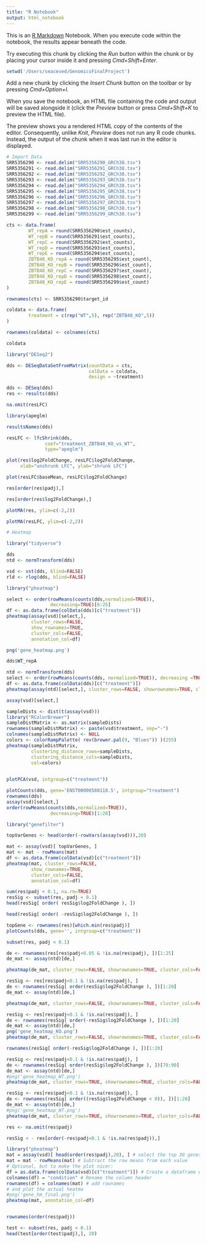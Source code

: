 ```yaml
---
title: "R Notebook"
output: html_notebook
---
```


This is an [R Markdown](http://rmarkdown.rstudio.com) Notebook. When you execute code within the notebook, the results appear beneath the code. 

Try executing this chunk by clicking the *Run* button within the chunk or by placing your cursor inside it and pressing *Cmd+Shift+Enter*. 

```r
setwd('/Users/seaceved/GenomicsFinalProject')
```

Add a new chunk by clicking the *Insert Chunk* button on the toolbar or by pressing *Cmd+Option+I*.

When you save the notebook, an HTML file containing the code and output will be saved alongside it (click the *Preview* button or press *Cmd+Shift+K* to preview the HTML file). 

The preview shows you a rendered HTML copy of the contents of the editor. Consequently, unlike *Knit*, *Preview* does not run any R code chunks. Instead, the output of the chunk when it was last run in the editor is displayed.

```r
# Import Data
SRR5356290 <- read.delim("SRR5356290_GRCh38.tsv")
SRR5356291 <- read.delim("SRR5356291_GRCh38.tsv")
SRR5356292 <- read.delim("SRR5356292_GRCh38.tsv")
SRR5356293 <- read.delim("SRR5356293_GRCh38.tsv")
SRR5356294 <- read.delim("SRR5356294_GRCh38.tsv")
SRR5356295 <- read.delim("SRR5356295_GRCh38.tsv")
SRR5356296 <- read.delim("SRR5356296_GRCh38.tsv")
SRR5356297 <- read.delim("SRR5356297_GRCh38.tsv")
SRR5356298 <- read.delim("SRR5356298_GRCh38.tsv")
SRR5356299 <- read.delim("SRR5356299_GRCh38.tsv")
```

```r
cts <- data.frame(
        WT_repA = round(SRR5356290$est_counts),
        WT_repB = round(SRR5356291$est_counts),
        WT_repC = round(SRR5356292$est_counts),
        WT_repD = round(SRR5356293$est_counts),
        WT_repE = round(SRR5356294$est_counts),
        ZBTB48_KO_repA = round(SRR5356295$est_count),
        ZBTB48_KO_repB = round(SRR5356296$est_count),
        ZBTB48_KO_repC = round(SRR5356297$est_count),
        ZBTB48_KO_repD = round(SRR5356298$est_count),
        ZBTB48_KO_repE = round(SRR5356299$est_count)
)
```


```r
rownames(cts) <- SRR5356290$target_id
```

```r
coldata <- data.frame(
        treatment = c(rep("WT",5), rep("ZBTB48_KO",5))
)
```


```r
rownames(coldata) <- colnames(cts)
```


```r
coldata
```

```r
library("DESeq2")
```
```r
dds <- DESeqDataSetFromMatrix(countData = cts,
                              colData = coldata,
                              design = ~treatment)
```

```r
dds <- DESeq(dds)
res <- results(dds)
```

```r
na.omit(resLFC)
```
```r
library(apeglm)

resultsNames(dds)

resLFC <- lfcShrink(dds,
              coef="treatment_ZBTB48_KO_vs_WT",
              type="apeglm")

plot(res$log2FoldChange, resLFC$log2FoldChange,
     xlab="unshrunk LFC", ylab="shrunk LFC")

plot(resLFC$baseMean, resLFC$log2FoldChange)
```
```r
res[order(res$padj),]

res[order(res$log2FoldChange),]

plotMA(res, ylim=c(-2,2))

plotMA(resLFC, ylim=c(-2,2))
```

```r
# Heatmap

library("tidyverse")

dds
ntd <- normTransform(dds)

vsd <- vst(dds, blind=FALSE)
rld <- rlog(dds, blind=FALSE)

library("pheatmap")

select <- order(rowMeans(counts(dds,normalized=TRUE)),
                decreasing=TRUE)[0:25]
df <- as.data.frame(colData(dds)[c("treatment")])
pheatmap(assay(vsd)[select,],
         cluster_rows=FALSE,
         show_rownames=TRUE,
         cluster_cols=FALSE,
         annotation_col=df)

png('gene_heatmap.png')

dds$WT_repA
```
```r
ntd <- normTransform(dds)
select <- order(rowMeans(counts(dds, normalized=TRUE)), decreasing =TRUE)[0:25]
df <- as.data.frame(colData(dds)[c("treatment")])
pheatmap(assay(ntd)[select,], cluster_rows=FALSE, showrownames=TRUE, cluster_cols=FALSE,annotation_col=df)
```

```r
assay(vsd)[select,]

sampleDists <- dist(t(assay(vsd)))
library("RColorBrewer")
sampleDistMatrix <- as.matrix(sampleDists)
rownames(sampleDistMatrix) <- paste(vsd$treatment, sep="-")
colnames(sampleDistMatrix) <- NULL
colors <- colorRampPalette( rev(brewer.pal(9, "Blues")) )(255)
pheatmap(sampleDistMatrix,
         clustering_distance_rows=sampleDists,
         clustering_distance_cols=sampleDists,
         col=colors)
 
```

```r
plotPCA(vsd, intgroup=c("treatment"))
```
```r
plotCounts(dds, gene='ENST00000588118.5', intgroup="treatment")
rownames(dds)
assay(vsd)[select,]
order(rowMeans(counts(dds,normalized=TRUE)),
                decreasing=TRUE)[1:20]
```
```r
library("genefilter")

topVarGenes <- head(order(-rowVars(assay(vsd))),20)

mat <- assay(vsd)[ topVarGenes, ]
mat <- mat - rowMeans(mat)
df <- as.data.frame(colData(vsd)[c("treatment")])
pheatmap(mat, cluster_rows=FALSE,
         show_rownames=TRUE,
         cluster_cols=FALSE,
         annotation_col=df)
```

```r
sum(res$padj < 0.1, na.rm=TRUE)
resSig <- subset(res, padj < 0.1)
head(resSig[ order( resSig$log2FoldChange ), ])

head(resSig[ order( -resSig$log2FoldChange ), ])

topGene <- rownames(res)[which.min(res$padj)]
plotCounts(dds, gene='', intgroup=c("treatment"))
```

```r
subset(res, padj < 0.1)
```
```r
de <- rownames(res[res$padj<0.05 & !is.na(res$padj), ])[1:25]
de_mat <- assay(ntd)[de,]

pheatmap(de_mat, cluster_rows=FALSE, showrownames=TRUE, cluster_cols=FALSE,annotation_col=df)
```
```r
resSig <- res[res$padj<0.1 & !is.na(res$padj), ]
de <- rownames(resSig[ order(resSig$log2FoldChange ), ])[1:20]
de_mat <- assay(ntd)[de,]

pheatmap(de_mat, cluster_rows=FALSE, showrownames=TRUE, cluster_cols=FALSE,annotation_col=df)
```
```r
resSig <- res[res$padj<0.1 & !is.na(res$padj), ]
de <- rownames(resSig[ order(-resSig$log2FoldChange ), ])[1:20]
de_mat <- assay(ntd)[de,]
png('gene_heatmap_KO.png')
pheatmap(de_mat, cluster_rows=FALSE, showrownames=TRUE, cluster_cols=FALSE,annotation_col=df)
```
```r
rownames(resSig[ order(-resSig$log2FoldChange ), ])[1:20]
```

```r
resSig <- res[res$padj<0.1 & !is.na(res$padj), ]
de <- rownames(resSig[ order(resSig$log2FoldChange ), ])[70:90]
de_mat <- assay(ntd)[de,]
#png('gene_heatmap_WT.png')
pheatmap(de_mat, cluster_rows=TRUE, showrownames=TRUE, cluster_cols=FALSE,annotation_col=df)
```

```r
resSig <- res[res$padj<0.1 & !is.na(res$padj), ]
de <- rownames(resSig[ order((resSig$log2FoldChange < 0)), ])[1:20]
de_mat <- assay(ntd)[de,]
#png('gene_heatmap_WT.png')
pheatmap(de_mat, cluster_rows=TRUE, showrownames=TRUE, cluster_cols=FALSE,annotation_col=df)

res <- na.omit(res$padj)

resSig < - res[order(-res$padj<0.1 & !is.na(res$padj)),]
```

```r
library("pheatmap")
mat = assay(vsd)[ head(order(res$padj),20), ] # select the top 30 genes with the lowest padj
mat = mat - rowMeans(mat) # Subtract the row means from each value
# Optional, but to make the plot nicer:
df = as.data.frame(colData(vsd)[c("treatment")]) # Create a dataframe with a column of the conditions
colnames(df) = "condition" # Rename the column header
rownames(df) = colnames(mat) # add rownames
# and plot the actual heatma
#png('gene_hm_final.png')
pheatmap(mat, annotation_col=df)


rownames(order(res$padj))
```

```r
test <- subset(res, padj < 0.1)
head(test[order(test$padj),], 20)
```

